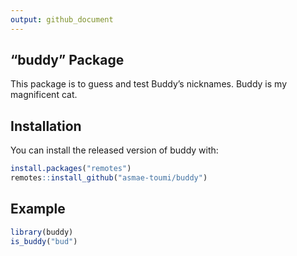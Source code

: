 ```yaml
---
output: github_document
---
```


<!-- README.md is generated from README.Rmd. Please edit that file -->

## "buddy" Package

This package is to guess and test Buddy's nicknames. Buddy is my magnificent cat.

## Installation

You can install the released version of buddy with:

```r
install.packages("remotes")
remotes::install_github("asmae-toumi/buddy")
```


## Example

```r
library(buddy)
is_buddy("bud")
```



